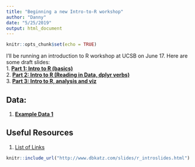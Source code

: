 ```yaml
---
title: "Beginning a new Intro-to-R workshop"
author: "Danny"
date: "5/25/2019"
output: html_document
---
```


```r
knitr::opts_chunk$set(echo = TRUE)
```
I'll be running an introduction to R workshop at UCSB on June 17. Here are some draft slides:     
1.  [**Part 1: Intro to R (basics)**](/slides/r_introslides.html)    
2.  [**Part 2: Intro to R (Reading in Data, dplyr verbs)**](/slides/r_introslides2.html)  
3.  [**Part 3: Intro to R, analysis and viz**](/slides/Intro_analysis.html)  

## Data:
1.  [**Example Data 1**](/CDRPdata/cohort16.csv)


## Useful Resources
1. [List of Links](/help/helplist.html)

```r
knitr::include_url("http://www.dbkatz.com/slides/r_introslides.html")

```

